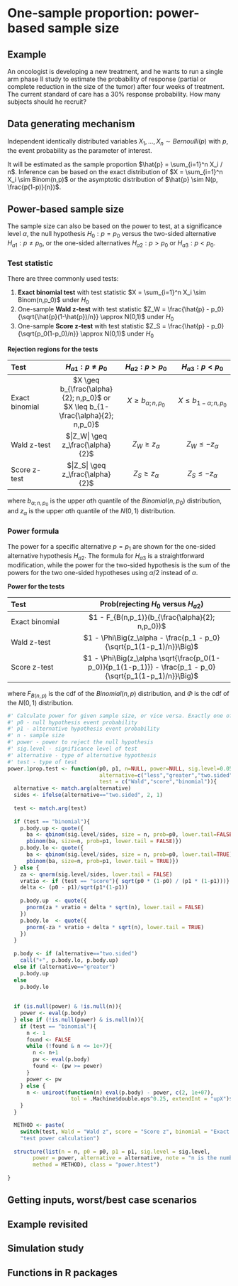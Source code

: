 # One-sample proportion: power-based sample size

## Example

An oncologist is developing a new treatment, and he wants to run a single arm phase II study to estimate the probability of response (partial or complete reduction in the size of the tumor) after four weeks of treatment. The current standard of care has a 30% response probability. How many subjects should he recruit?

## Data generating mechanism

Independent identically distributed variables $X_1, \ldots, X_n \sim Bernoulli(p)$ with $p$, the event probability as the parameter of interest.

It will be estimated as the sample proportion $\hat{p} = \sum_{i=1}^n X_i / n$. Inference can be based on the exact distribution of $X = \sum_{i=1}^n X_i \sim Binom(n,p)$ or the asymptotic distribution of $\hat{p} \sim N(p, \frac{p(1-p)}{n})$.

## Power-based sample size

The sample size can also be based on the power to test, at a significance level $\alpha$, the null hypothesis $H_0: p = p_0$ versus the two-sided alternative $H_{a1}: p \neq p_0$, or the one-sided alternatives  $H_{a2}: p > p_0$ or  $H_{a3}: p < p_0$.

### Test statistic {-}

There are three commonly used tests:

 1. **Exact binomial test** with test statistic  $X = \sum_{i=1}^n X_i \sim Binom(n,p_0)$ under $H_0$
 2. One-sample **Wald z-test** with test statistic  $Z_W = \frac{\hat{p} - p_0}{\sqrt{\hat{p}(1-\hat{p})/n}} \approx N(0,1)$ under $H_0$
 3. One-sample **Score z-test** with test statistic  $Z_S = \frac{\hat{p} - p_0}{\sqrt{p_0(1-p_0)/n}} \approx N(0,1)$ under $H_0$
 
**Rejection regions for the tests**

| Test           | $H_{a1}: p \neq p_0$ | $H_{a2}: p > p_0$ | $H_{a3}: p < p_0$ |
|:---------------|:--------------------:|:-----------------:|:-----------------:|
| Exact binomial | $X \geq b_{\frac{\alpha}{2}; n,p_0}$ or $X \leq b_{1-\frac{\alpha}{2}; n,p_0}$ | $X \geq b_{\alpha; n,p_0}$ | $X \leq b_{1-\alpha; n,p_0}$ |
| Wald z-test    | $|Z_W| \geq z_\frac{\alpha}{2}$ | $Z_W \geq z_\alpha$ |  $Z_W \leq -z_{\alpha}$ |
| Score z-test   | $|Z_S| \geq z_\frac{\alpha}{2}$ | $Z_S \geq z_\alpha$ |  $Z_S \leq -z_{\alpha}$ |
 
where $b_{\alpha; n,p_0}$ is the upper $\alpha$th quantile of the $Binomial(n,p_0)$ distribution, and $z_{\alpha}$ is the upper $\alpha$th quantile of the $N(0,1)$ distribution.

### Power formula {-}

The power for a specific alternative $p=p_1$ are shown for the one-sided alternative hypothesis $H_{a2}$. The formula for $H_{a3}$ is a straightforward modification, while the power for the two-sided hypothesis is the sum of the powers for the two one-sided hypotheses using $\alpha/2$ instead of $\alpha$.

**Power for the tests**

| Test           | Prob(rejecting $H_0$ versus $H_{a2}$) | 
|:---------------|:-------------------------------------:|
| Exact binomial | $1 - F_{B(n,p_1)}(b_{\frac{\alpha}{2}; n,p_0})$|
| Wald z-test    | $1 - \Phi\Big(z_\alpha - \frac{p_1 - p_0}{\sqrt{p_1(1-p_1)/n}}\Big)$ |
| Score z-test   | $1 - \Phi\Big(z_\alpha \sqrt{\frac{p_0(1-p_0)}{p_1(1-p_1)}} - \frac{p_1 - p_0}{\sqrt{p_1(1-p_1)/n}}\Big)$ |

where $F_{B(n,p)}$ is the cdf of the $Binomial(n,p)$ distribution, and $\Phi$ is the cdf of the $N(0,1)$ distribution.

```r
#' Calculate power for given sample size, or vice versa. Exactly one of 'n' and 'power' has to be NULL
#' p0 - null hypothesis event probability
#' p1 - alternative hypothesis event probability
#' n - sample size
#' power - power to reject the null hypothesis
#' sig.level - significance level of test
#' alternative - type of alternative hypothesis
#' test - type of test
power.1prop.test <- function(p0, p1, n=NULL, power=NULL, sig.level=0.05, 
                             alternative=c("less","greater","two.sided"),
                             test = c("Wald","score","binomial")){
  alternative <- match.arg(alternative)
  sides <- ifelse(alternative=="two.sided", 2, 1)
  
  test <- match.arg(test)
  
  if (test == "binomial"){
    p.body.up <- quote({
      ba <- qbinom(sig.level/sides, size = n, prob=p0, lower.tail=FALSE)
      pbinom(ba, size=n, prob=p1, lower.tail = FALSE)})
    p.body.lo <- quote({
      ba <- qbinom(sig.level/sides, size = n, prob=p0, lower.tail=TRUE)
      pbinom(ba, size=n, prob=p1, lower.tail = TRUE)})
  } else {
    za <- qnorm(sig.level/sides, lower.tail = FALSE)
    vratio <- if (test == "score"){ sqrt(p0 * (1-p0) / (p1 * (1-p1)))} else 1
    delta <- (p0 - p1)/sqrt(p1*(1-p1)) 
    
    p.body.up  <- quote({
      pnorm(za * vratio + delta * sqrt(n), lower.tail = FALSE)
    })
    p.body.lo  <- quote({
      pnorm(-za * vratio + delta * sqrt(n), lower.tail = TRUE)
    })
  }
  
  p.body <- if (alternative=="two.sided")
    call("+", p.body.lo, p.body.up)
  else if (alternative=="greater")
    p.body.up
  else 
    p.body.lo
  
  
  if (is.null(power) & !is.null(n)){
    power <- eval(p.body)
  } else if (!is.null(power) & is.null(n)){
    if (test == "binomial"){
      n <- 1
      found <- FALSE
      while (!found & n <= 1e+7){
        n <- n+1
        pw <- eval(p.body)
        found <- (pw >= power) 
      }
      power <- pw
    } else {
      n <- uniroot(function(n) eval(p.body) - power, c(2, 1e+07), 
                    tol = .Machine$double.eps^0.25, extendInt = "upX")$root
    }
  }

  METHOD <- paste(
    switch(test, Wald = "Wald z", score = "Score z", binomial = "Exact binomial"),
    "test power calculation")
    
  structure(list(n = n, p0 = p0, p1 = p1, sig.level = sig.level, 
        power = power, alternative = alternative, note = "n is the number of independent samples", 
        method = METHOD), class = "power.htest")
  
}

```

## Getting inputs, worst/best case scenarios

## Example revisited 

## Simulation study

## Functions in R packages